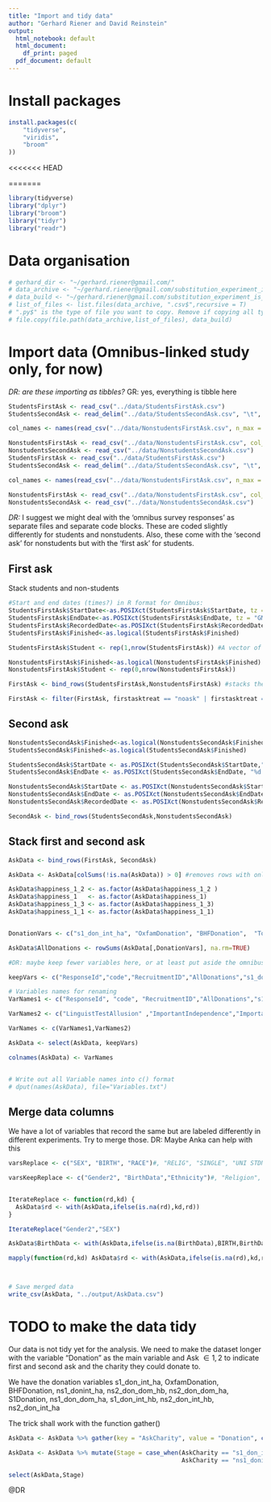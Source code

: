 ```yaml
---
title: "Import and tidy data"
author: "Gerhard Riener and David Reinstein"
output:
  html_notebook: default
  html_document:
    df_print: paged
  pdf_document: default
---
```


# Install packages

```r
install.packages(c(
    "tidyverse",
    "viridis",
    "broom"
))

```

<<<<<<< HEAD

=======
```r
library(tidyverse)
library("dplyr")
library("broom")
library("tidyr")
library("readr")
```

# Data organisation

```r
# gerhard_dir <- "~/gerhard.riener@gmail.com/"
# data_archive <- "~/gerhard.riener@gmail.com/substitution_experiment_is_back/Data/"
# data_build <- "~/gerhard.riener@gmail.com/substitution_experiment_is_back/Build/Data/"
# list_of_files <- list.files(data_archive, ".csv$",recursive = T) 
# ".py$" is the type of file you want to copy. Remove if copying all types of files. 
# file.copy(file.path(data_archive,list_of_files), data_build)
```


# Import data (Omnibus-linked study only, for now)

*DR: are these importing as tibbles?* GR: yes, everything is tibble here

```r
StudentsFirstAsk <- read_csv("../data/StudentsFirstAsk.csv")
StudentsSecondAsk <- read_delim("../data/StudentsSecondAsk.csv", "\t", escape_double = FALSE, trim_ws = TRUE) #somehow this one was tab delimited 

col_names <- names(read_csv("../data/NonstudentsFirstAsk.csv", n_max = 0))  #DR: this was downloaded without editing out that weird row, so we needed to recover column names @GR: note that the second row is a description of the variable names -- shall we keep this somehow?

NonstudentsFirstAsk <- read_csv("../data/NonstudentsFirstAsk.csv", col_names = col_names, skip = 3)
NonstudentsSecondAsk <- read_csv("../data/NonstudentsSecondAsk.csv")
StudentsFirstAsk <- read_csv("../data/StudentsFirstAsk.csv")
StudentsSecondAsk <- read_delim("../data/StudentsSecondAsk.csv", "\t", escape_double = FALSE, trim_ws = TRUE) #somehow this one was tab delimited 

col_names <- names(read_csv("../data/NonstudentsFirstAsk.csv", n_max = 0))  #DR: this was downloaded without editing out that weird row, so we needed to recover column names @GR: note that the second row is a description of the variable names -- shall we keep this somehow?

NonstudentsFirstAsk <- read_csv("../data/NonstudentsFirstAsk.csv", col_names = col_names, skip = 3)
NonstudentsSecondAsk <- read_csv("../data/NonstudentsSecondAsk.csv")
```

*DR:* I suggest we might deal with the 'omnibus survey responses' as separate files and separate code blocks. These are coded slightly differently for students and nonstudents. Also, these come with the 'second ask' for nonstudents but with the 'first ask' for students.

## First ask

Stack students and non-students

```r
#Start and end dates (times?) in R format for Omnibus:  
StudentsFirstAsk$StartDate<-as.POSIXct(StudentsFirstAsk$StartDate, tz = "GMT")
StudentsFirstAsk$EndDate<-as.POSIXct(StudentsFirstAsk$EndDate, tz = "GMT")
StudentsFirstAsk$RecordedDate<-as.POSIXct(StudentsFirstAsk$RecordedDate, tz = "GMT") #DR: I think this only differs if we 'closed' an unfinished survey
StudentsFirstAsk$Finished<-as.logical(StudentsFirstAsk$Finished)

StudentsFirstAsk$Student <- rep(1,nrow(StudentsFirstAsk)) #A vector of 1's to define this as a 'student'

NonstudentsFirstAsk$Finished<-as.logical(NonstudentsFirstAsk$Finished)
NonstudentsFirstAsk$Student <- rep(0,nrow(NonstudentsFirstAsk))

FirstAsk <- bind_rows(StudentsFirstAsk,NonstudentsFirstAsk) #stacks the rows for students and nonstudents; hope they have the same variable names

FirstAsk <- filter(FirstAsk, firstasktreat == "noask" | firstasktreat == "international_ha" | firstasktreat == "international_hb" | firstasktreat == "domestic_happyafter" | firstasktreat == "domestic_happyfirst" | firstasktreat == "domestic_ha" | firstasktreat == "domestic_hb"  | firstasktreat == "international_happybefore" | firstasktreat == "international_happyafter") #Removes before/after treatments here. (DR: might later recover for fancy statistics?)

```

## Second ask
```r
NonstudentsSecondAsk$Finished<-as.logical(NonstudentsSecondAsk$Finished)
StudentsSecondAsk$Finished<-as.logical(StudentsSecondAsk$Finished)

StudentsSecondAsk$StartDate <- as.POSIXct(StudentsSecondAsk$StartDate,"%d.%m.%Y %H:%M", tz = "GMT")
StudentsSecondAsk$EndDate <- as.POSIXct(StudentsSecondAsk$EndDate, "%d.%m.%Y %H:%M",tz = "GMT")

NonstudentsSecondAsk$StartDate <- as.POSIXct(NonstudentsSecondAsk$StartDate, "%d/%m/%Y %H:%M",tz = "GMT")
NonstudentsSecondAsk$EndDate <- as.POSIXct(NonstudentsSecondAsk$EndDate, "%d/%m/%Y %H:%M",tz = "GMT")
NonstudentsSecondAsk$RecordedDate <- as.POSIXct(NonstudentsSecondAsk$RecordedDate, "%d/%m/%Y %H:%M",tz = "GMT")

SecondAsk <- bind_rows(StudentsSecondAsk,NonstudentsSecondAsk)

```

## Stack first and second ask
```r

AskData <- bind_rows(FirstAsk, SecondAsk)

AskData <- AskData[colSums(!is.na(AskData)) > 0] #removes rows with only missing data

AskData$happiness_1_2 <- as.factor(AskData$happiness_1_2 )
AskData$happiness_1   <- as.factor(AskData$happiness_1)
AskData$happiness_1_3 <- as.factor(AskData$happiness_1_3)
AskData$happiness_1_1 <- as.factor(AskData$happiness_1_1)


DonationVars <- c("s1_don_int_ha", "OxfamDonation", "BHFDonation",  "TotalDonation", "ns1_donint_ha", "ns2_don_dom_hb", "ns2_don_dom_ha","S1Donation","ns1_dondom_ha",  "s1_don_int_hb", "ns2_don_int_hb",  "ns2_don_int_ha")

AskData$AllDonations <- rowSums(AskData[,DonationVars], na.rm=TRUE)

#DR: maybe keep fewer variables here, or at least put aside the omnibus survey variables and deal with these later

keepVars <- c("ResponseId","code","RecruitmentID","AllDonations","s1_don_int_ha", "OxfamDonation", "BHFDonation",  "TotalDonation", "ns1_donint_ha", "ns2_don_dom_hb",  "ns2_don_dom_ha","S1Donation","ns1_dondom_ha",  "s1_don_int_hb", "ns2_don_int_hb",  "ns2_don_int_ha", "happiness_1_1", "happiness_1_2",  "happiness_1_3", "happiness_1", "current_happiness_1",   "s1happyafter_int_1",  "s1happynoask_1", "s1happynoask_1_1", "Q174", "Q175", "SEX", "BIRTH", "RACE", "RELIG",  "SINGLE", "UNI STDNT", "STUDIES", "PREV PAR", "EXP PREF", "MOMJOB",  "DADJOB", "MOMEDUC", "DADEDUC", "SIBLINGS", "SIBORDER", "CHILD",  "NUMCHILD", "birth_nation", "ABROAD", "NATION", "ENGYEARS", "FIRSTLANG",  "FLUENT", "HOMELANG", "LANGS", "OTR_COUNTRY1_1", "OTR_COUNTRY1_2",  "OTR_COUNTRY1_3", "OTR_COUNTRY2_1", "OTR_COUNTRY2_2", "OTR_COUNTRY2_3",  "ATTRIBUTES_1", "ATTRIBUTES_2", "ATTRIBUTES_3", "ATTRIBUTES_4",  "ATTRIBUTES_5", "ATTRIBUTES_6", "ATTRIBUTES_7", "ATTRIBUTES_8",  "ATTRIBUTES_9", "ATTRIBUTES_10", "POWER", "ACHIEVE", "HEDON",  "STIMUL", "SELFD", "UNIVE", "BENEV", "TRADI", "CONFO", "SECUR",  "WORTH", "GOODQ", "FAIL", "COMPAR", "PROUD", "POSAT", "SATIS",  "RESPECT", "USELESS", "NOGOOD", "SPACE", "BROAD", "EMANA", "EDIBL",  "ANIMO", "PACT", "CLOIS", "CAPRI", "ACCUS", "ALLUS", "auth1",  "auth2", "auth3", "auth4", "EYES1", "EYES2", "EYES3", "EYES4",  "EYES5", "EYES6", "EYES7", "EYES8", "EYES9", "EYES10", "EYES11",  "EYES12", "EYES13", "EYES14", "EYES15", "EYES16", "EYES17", "EYES18",  "RISK", "trust", "decisionmode", "likert_time_recip_1", "likert_time_recip_2",  "likert_time_recip_3", "pol_interest", "POLIT", "social_ideo_1",  "social_ideo_2", "social_ideo_3", "social_ideo_4", "social_ideo_5",  "ineq", "ownership", "merit", "IMPAIR", "MENT",   "Q51", "gender",  "firstasktreat",   "S1Reward", "Student",   "sex", "childpresentmdl",  "clustergroup", "ordergroup", "recruitmentid", "title", "rand_num",  "rankingroup", "groupn", "reminderperson",  "Gift", "BHFExtra", "OxfamExtra", "TotalExtra",  "ResponseID", "ResponseSet", "thankyouemploy", "Q40", "vignettebackground",  "interviewers", "answersmatter", "salaryrequest1", "medsalaryguess",  "medsalarytold", "Q35", "vignetteagain", "Q36", "salaryrequest2",  "Q23", "anspctgradjob", "guesspctwork", "anspctwork", "guessavgsalary",  "ansavgsalary", "Q17_1_TEXT", "Q17_2_TEXT", "Q17_3_TEXT", "Q17_4_TEXT",  "Q18_1_TEXT", "Q18_2_TEXT", "Q18_3_TEXT", "Q18_4_TEXT",  "ask_stc_10_mx25", "ask_cruk_10_mx25a", "Q19", "DO-BR-FL_21",  "DO-BR-FL_22", "DO-BR-FL_100", "DO-BR-FL_132", "DO-BR-FL_133",  "DO-BR-FL_138", "DO-BR-FL_120", "DO-BR-FL_121", "DO-BR-FL_126",  "DO-BR-FL_108", "DO-BR-FL_109", "DO-BR-FL_114", "DO-BR-FL_144",  "DO-BR-FL_145", "DO-BR-FL_150", "DO-BR-FL_158", "DO-BR-FL_159",  "DO-BR-FL_164", "Q144", "Q145", "Q46", "Q47", "Q48", "Q49", "Q50",  "Q53", "Q54", "Q56", "Q57", "Q58", "Q59", "Q60", "Q61", "Q62",  "Q63", "Q64", "Q65", "Q66", "Q67", "Q68", "Q69", "Q70", "Q71",  "Q72_1", "Q72_2", "Q72_3", "Q73_1", "Q73_2", "Q73_3", "Q75_1",  "Q75_2", "Q75_3", "Q75_4", "Q75_5", "Q75_6", "Q75_7", "Q75_8",  "Q75_9", "Q75_10", "Q77", "Q78", "Q79", "Q80", "Q81", "Q83",  "Q84", "Q85", "Q86", "Q87", "Q89", "Q90", "Q91", "Q92", "Q93",  "Q95", "Q96", "Q97", "Q98", "Q99", "Q101", "Q102", "Q103", "Q104",  "Q105", "Q107", "Q108", "Q109", "Q110", "Q111", "Q151", "Q152",  "Q153", "Q154", "Q113", "Q114", "Q115", "Q116", "Q117", "Q118",  "Q120", "Q121", "Q122", "Q123", "Q124", "Q125", "Q127", "Q128",  "Q129", "Q130", "Q131", "Q132", "Q146", "Q147", "Q148", "Q149_1",  "Q149_2", "Q149_3", "Q134", "Q135", "Q136_1", "Q136_2", "Q136_3",  "Q136_4", "Q136_5", "Q138", "Q139", "Q140", "Q141", "Q142",  "StartDate", "EndDate")

# Variables names for renaming
VarNames1 <- c("ResponseId", "code", "RecruitmentID","AllDonations","s1_don_int_ha","OxfamDonation", "BHFDonation", "TotalDonation","ns1_donint_ha","ns2_don_dom_hb", "ns2_don_dom_ha", "S1Donation", "ns1_dondom_ha","s1_don_int_hb", "ns2_don_int_hb", "ns2_don_int_ha", "happiness_1_1","happiness_1_2", "happiness_1_3", "happiness_1", "current_happiness_1","s1happyafter_int_1", "s1happynoask_1", "s1happynoask_1_1", "Q174","Q175", "SEX", "BIRTH", "RACE", "RELIG", "SINGLE", "UNI STDNT","STUDIES", "PREV PAR", "EXP PREF", "MOMJOB", "DADJOB", "MOMEDUC","DADEDUC", "SIBLINGS", "SIBORDER", "CHILD", "NUMCHILD", "birth_nation","ABROAD", "NATION", "ENGYEARS", "FIRSTLANG", "FLUENT", "HOMELANG","LANGS", "OTR_COUNTRY1_1", "OTR_COUNTRY1_2", "OTR_COUNTRY1_3","OTR_COUNTRY2_1", "OTR_COUNTRY2_2", "OTR_COUNTRY2_3", "ATTRIBUTES_1","ATTRIBUTES_2", "ATTRIBUTES_3", "ATTRIBUTES_4", "ATTRIBUTES_5","ATTRIBUTES_6", "ATTRIBUTES_7", "ATTRIBUTES_8", "ATTRIBUTES_9","ATTRIBUTES_10", "POWER", "ACHIEVE", "HEDON", "STIMUL", "SELFD","UNIVE", "BENEV", "TRADI", "CONFO", "SECUR", "WORTH", "GOODQ","FAIL", "COMPAR", "PROUD", "POSAT", "SATIS", "RESPECT", "USELESS","NOGOOD", "SPACE", "BROAD", "EMANA", "EDIBL", "ANIMO", "PACT","CLOIS", "CAPRI", "ACCUS", "ALLUS", "auth1", "auth2", "auth3","auth4", "EYES1", "EYES2", "EYES3", "EYES4", "EYES5", "EYES6","EYES7", "EYES8", "EYES9", "EYES10", "EYES11", "EYES12", "EYES13","EYES14", "EYES15", "EYES16", "EYES17", "EYES18", "RISK", "trust","decisionmode", "likert_time_recip_1", "likert_time_recip_2","likert_time_recip_3", "pol_interest", "POLIT", "social_ideo_1","social_ideo_2", "social_ideo_3", "social_ideo_4", "social_ideo_5","ineq", "ownership", "merit", "IMPAIR", "MENT", "Q51", "gender","firstasktreat", "S1Reward", "Student", "sex", "childpresentmdl","clustergroup", "ordergroup", "recruitmentid", "title", "rand_num","rankingroup", "groupn", "reminderperson", "Gift", "BHFExtra","OxfamExtra", "TotalExtra", "ResponseID", "ResponseSet", "thankyouemploy","Q40", "vignettebackground", "interviewers", "answersmatter","salaryrequest1", "medsalaryguess", "medsalarytold", "Q35", "vignetteagain","Q36", "salaryrequest2", "Q23", "anspctgradjob", "guesspctwork","anspctwork", "guessavgsalary", "ansavgsalary", "Q17_1_TEXT","Q17_2_TEXT", "Q17_3_TEXT", "Q17_4_TEXT", "Q18_1_TEXT", "Q18_2_TEXT","Q18_3_TEXT", "Q18_4_TEXT", "ask_stc_10_mx25", "ask_cruk_10_mx25a","Q19", "DO-BR-FL_21", "DO-BR-FL_22", "DO-BR-FL_100", "DO-BR-FL_132","DO-BR-FL_133", "DO-BR-FL_138", "DO-BR-FL_120", "DO-BR-FL_121","DO-BR-FL_126", "DO-BR-FL_108", "DO-BR-FL_109", "DO-BR-FL_114","DO-BR-FL_144", "DO-BR-FL_145", "DO-BR-FL_150", "DO-BR-FL_158","DO-BR-FL_159", "DO-BR-FL_164", "Q144", "Q145", "Gender2", "BirthData","Ethnicity", "Religion", "MaritalStatus", "PreviousExperiment", "PReferenceExperiment", "OccupationMother", "OccupationFather", "EducationMother", "EducationFather","Siblings", "SiblingsOlder", "Children", "ChildrenNumber", "BornUK", "BornCountry", "YearsInUK", "LanguageEnglishFirst", "LanguageEnglishFluent","LanguageMainChildhood","LanguageOther",  "LivedOutsideUK", "LivedOtherCountries1", "LivedOtherCountries2", "LivedOtherCountries3", "YearsOtherCountries1","YearsOtherCountries2","YearsOtherCountries3", "PersonalityExtroverted", "PersonalityCritical", "PersonalityDependable", "PersonalityAnxious", "PersonalityOpen", "PersonalityReserved","PersonalitySympathetic", "PersonalityCareless", "PersonalityCalm", "Personalityconventional", "ImportantPower", "ImportantSuccess", "ImportantHedonsim", "ImportantStimulation","ImportantCreativity", "ImportantUniversalism", "ImpportantBenevolence", "ImportantTradition", "ImportantConformity", "ImportantSecurity", "SelfEsteemWorth", "SelfEsteemQuality", "SelfEsteemFailure","SelfEsteemGoodWork", "SelfEsteemNoProud", "SelfEsteemPositive", "SelfEsteemSatisfied", "SelfEsteemLittleRespect", "SelfEsteemUseless", "SelfEsteemNoGood", "LinguistTestSpace", "LinguistTestBroaden","LinguistTestEmanate", "LinguistTestEdible", "LinguistTestAnimosity", "LinguistTestPact", "LinguistTestCloistered", "LinguistTestCaprice","LinguistTestAccustom")

VarNames2 <- c("LinguistTestAllusion" ,"ImportantIndependence","ImportantCuriosity", "ImportantSelfReliance", "ImportantConsiderate", "Q113", "Q114", "Q115", "Q116","Q117", "Q118", "Q120", "Q121", "Q122", "Q123", "Q124", "Q125","Q127", "Q128", "Q129", "Q130", "Q131", "Q132", "RiskAversion", "GeneralTrust","DecisionIntuitive", "Q149_1", "Q149_2", "Q149_3", "InterestedPolitics", "PoliticAttitudeLeftRight", "JustifiedHomosexuality","JustifiedProstitution", "JustifiedAbortion", "JustifiedDivcorce", "JustifiedSex", "AgreeInequality", "AgreegovernmentOwnership", "AgreeHardWork","ImpairmentHearSight", "ImpairmentDescription", "StartDate", "EndDate")

VarNames <- c(VarNames1,VarNames2)

AskData <- select(AskData, keepVars)

colnames(AskData) <- VarNames


# Write out all Variable names into c() format
# dput(names(AskData), file="Variables.txt")

```

## Merge data columns

We have a lot of variables that record the same but are labeled differently in different experiments. Try to merge those. DR: Maybe Anka can help with this


```r


varsReplace <- c("SEX", "BIRTH", "RACE")#, "RELIG", "SINGLE", "UNI STDNT","STUDIES", "PREV PAR", "EXP PREF", "MOMJOB", "DADJOB", "MOMEDUC","DADEDUC", "SIBLINGS", "SIBORDER", "CHILD", "NUMCHILD", "birth_nation","ABROAD", "NATION", "ENGYEARS", "FIRSTLANG", "FLUENT", "HOMELANG","LANGS", "OTR_COUNTRY1_1", "OTR_COUNTRY1_2", "OTR_COUNTRY1_3","OTR_COUNTRY2_1", "OTR_COUNTRY2_2", "OTR_COUNTRY2_3")

varsKeepReplace <- c("Gender2", "BirthData","Ethnicity")#, "Religion", "MaritalStatus", "PreviousExperiment", "PReferenceExperiment", "OccupationMother", "OccupationFather", "EducationMother", "EducationFather","Siblings", "SiblingsOlder", "Children", "ChildrenNumber", "BornUK", "BornCountry", "YearsInUK", "LanguageEnglishFirst", "LanguageEnglishFluent","LanguageMainChildhood","LanguageOther",  "LivedOutsideUK", "LivedOtherCountries1", "LivedOtherCountries2", "LivedOtherCountries3", "YearsOtherCountries1","YearsOtherCountries2","YearsOtherCountries3")


IterateReplace <- function(rd,kd) {
  AskData$rd <- with(AskData,ifelse(is.na(rd),kd,rd))
}

IterateReplace("Gender2","SEX")

AskData$BirthData <- with(AskData,ifelse(is.na(BirthData),BIRTH,BirthData))

mapply(function(rd,kd) AskData$rd <- with(AskData,ifelse(is.na(rd),kd,rd), rd = varsKeep, rd = varsKeepReplace))



# Save merged data
write_csv(AskData, "../output/AskData.csv") 


```
# TODO to make the data tidy

Our data is not tidy yet for the analysis. We need to make the dataset longer with the variable "Donation" as the main variable and Ask $\in {1,2}$ to indicate first and second ask and the charity they could donate to. 

We have the donation variables s1_don_int_ha, OxfamDonation, BHFDonation, ns1_donint_ha, ns2_don_dom_hb, ns2_don_dom_ha, S1Donation, ns1_don_dom_ha, s1_don_int_hb, ns2_don_int_hb, ns2_don_int_ha

The trick shall work with the function gather()

```r
AskData <- AskData %>% gather(key = "AskCharity", value = "Donation", c(s1_don_int_ha, OxfamDonation, BHFDonation, ns1_donint_ha, ns2_don_dom_hb, ns2_don_dom_ha, S1Donation, s1_don_int_hb, ns2_don_int_hb, ns2_don_int_ha), na.rm = TRUE ) 

AskData <- AskData %>% mutate(Stage = case_when(AskCharity == "s1_don_int_ha" ~ "First",
                                                AskCharity == "ns1_donint_ha" ~ "First"))

select(AskData,Stage)

```

@DR 
